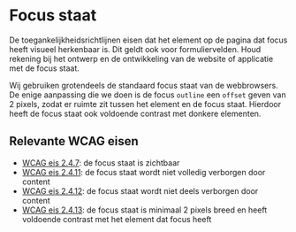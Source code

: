 
<Meta title="Docs/Designrichtlijnen/Focus staat" />

# Focus staat

De toegankelijkheidsrichtlijnen eisen dat het element op de pagina dat focus heeft visueel herkenbaar is. Dit geldt ook voor formuliervelden. Houd rekening bij het ontwerp en de ontwikkeling van de website of applicatie met de focus staat.

Wij gebruiken grotendeels de standaard focus staat van de webbrowsers. De enige aanpassing die we doen is de focus `outline` een `offset` geven van 2 pixels, zodat er ruimte zit tussen het element en de focus staat. Hierdoor heeft de focus staat ook voldoende contrast met donkere elementen.

## Relevante WCAG eisen

- [WCAG eis 2.4.7](https://www.w3.org/TR/WCAG22/#focus-visible): de focus staat is zichtbaar
- [WCAG eis 2.4.11](https://www.w3.org/TR/WCAG22/#focus-not-obscured-minimum): de focus staat wordt niet volledig verborgen door content
- [WCAG eis 2.4.12](https://www.w3.org/TR/WCAG22/#focus-not-obscured-enhanced): de focus staat wordt niet deels verborgen door content
- [WCAG eis 2.4.13](https://www.w3.org/TR/WCAG22/#focus-appearance): de focus staat is minimaal 2 pixels breed en heeft voldoende contrast met het element dat focus heeft
